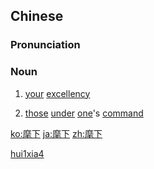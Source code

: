 ==Chinese==
{{zh-forms}}

===Pronunciation===
{{zh-pron
|m=huīxià
|c=fai1 haa6
|cat=n
}}

===Noun===
{{zh-noun}}

# {{lb|zh|archaic}} [[your]] [[excellency]]
# {{lb|zh|archaic}} [[those]] [[under]] [[one]]'s [[command]]

[[Category:Mandarin archaic terms|hui1xia4]]

[[ko:麾下]]
[[ja:麾下]]
[[zh:麾下]]